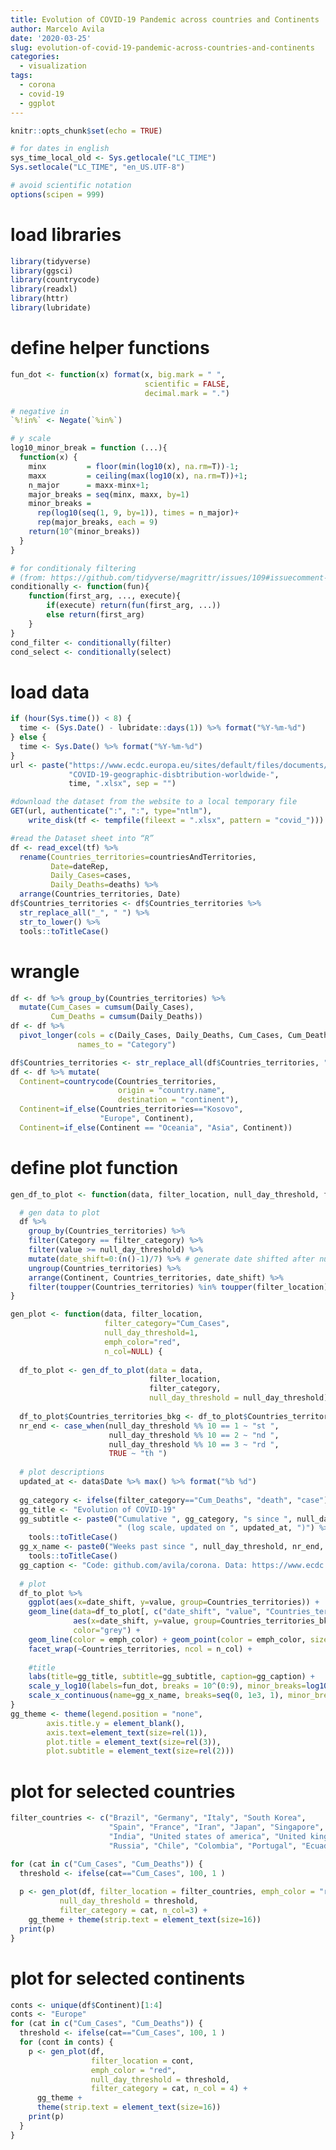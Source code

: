 ```yaml
---
title: Evolution of COVID-19 Pandemic across countries and Continents
author: Marcelo Avila
date: '2020-03-25'
slug: evolution-of-covid-19-pandemic-across-countries-and-continents
categories:
  - visualization
tags:
  - corona
  - covid-19
  - ggplot
---
```



```r
knitr::opts_chunk$set(echo = TRUE)

# for dates in english 
sys_time_local_old <- Sys.getlocale("LC_TIME")
Sys.setlocale("LC_TIME", "en_US.UTF-8")

# avoid scientific notation
options(scipen = 999)
```

# load libraries

```r
library(tidyverse)
library(ggsci)
library(countrycode)
library(readxl)
library(httr)
library(lubridate)
```

# define helper functions

```r
fun_dot <- function(x) format(x, big.mark = " ",
                              scientific = FALSE,
                              decimal.mark = ".")

# negative in
`%!in%` <- Negate(`%in%`)

# y scale
log10_minor_break = function (...){
  function(x) {
    minx         = floor(min(log10(x), na.rm=T))-1;
    maxx         = ceiling(max(log10(x), na.rm=T))+1;
    n_major      = maxx-minx+1;
    major_breaks = seq(minx, maxx, by=1)
    minor_breaks = 
      rep(log10(seq(1, 9, by=1)), times = n_major)+
      rep(major_breaks, each = 9)
    return(10^(minor_breaks))
  }
}

# for conditionaly filtering
# (from: https://github.com/tidyverse/magrittr/issues/109#issuecomment-371999796)
conditionally <- function(fun){
    function(first_arg, ..., execute){
        if(execute) return(fun(first_arg, ...))
        else return(first_arg)
    }
}
cond_filter <- conditionally(filter)
cond_select <- conditionally(select)
```

# load data 

```r

if (hour(Sys.time()) < 8) {
  time <- (Sys.Date() - lubridate::days(1)) %>% format("%Y-%m-%d")
} else {
  time <- Sys.Date() %>% format("%Y-%m-%d")
}
url <- paste("https://www.ecdc.europa.eu/sites/default/files/documents/",
             "COVID-19-geographic-disbtribution-worldwide-",
             time, ".xlsx", sep = "")

#download the dataset from the website to a local temporary file
GET(url, authenticate(":", ":", type="ntlm"),
    write_disk(tf <- tempfile(fileext = ".xlsx", pattern = "covid_")))

#read the Dataset sheet into “R”
df <- read_excel(tf) %>% 
  rename(Countries_territories=countriesAndTerritories, 
         Date=dateRep, 
         Daily_Cases=cases, 
         Daily_Deaths=deaths) %>% 
  arrange(Countries_territories, Date)
df$Countries_territories <- df$Countries_territories %>% 
  str_replace_all("_", " ") %>% 
  str_to_lower() %>% 
  tools::toTitleCase()
```

# wrangle 

```r
df <- df %>% group_by(Countries_territories) %>% 
  mutate(Cum_Cases = cumsum(Daily_Cases), 
         Cum_Deaths = cumsum(Daily_Deaths))
df <- df %>%
  pivot_longer(cols = c(Daily_Cases, Daily_Deaths, Cum_Cases, Cum_Deaths), 
               names_to = "Category")

df$Countries_territories <- str_replace_all(df$Countries_territories, "_", " ")
df <- df %>% mutate(
  Continent=countrycode(Countries_territories,
                        origin = "country.name",
                        destination = "continent"),
  Continent=if_else(Countries_territories=="Kosovo", 
                    "Europe", Continent),
  Continent=if_else(Continent == "Oceania", "Asia", Continent))

```
# define plot function 

```r
gen_df_to_plot <- function(data, filter_location, null_day_threshold, filter_category) {

  # gen data to plot
  df %>% 
    group_by(Countries_territories) %>% 
    filter(Category == filter_category) %>% 
    filter(value >= null_day_threshold) %>% 
    mutate(date_shift=0:(n()-1)/7) %>% # generate date shifted after null_day_threshold
    ungroup(Countries_territories) %>% 
    arrange(Continent, Countries_territories, date_shift) %>% 
    filter(toupper(Countries_territories) %in% toupper(filter_location) | Continent %in% filter_location)
}

gen_plot <- function(data, filter_location,
                     filter_category="Cum_Cases",
                     null_day_threshold=1,
                     emph_color="red",
                     n_col=NULL) {
  
  df_to_plot <- gen_df_to_plot(data = data,
                               filter_location,
                               filter_category,
                               null_day_threshold = null_day_threshold)
  
  df_to_plot$Countries_territories_bkg <- df_to_plot$Countries_territories
  nr_end <- case_when(null_day_threshold %% 10 == 1 ~ "st ", 
                      null_day_threshold %% 10 == 2 ~ "nd ",
                      null_day_threshold %% 10 == 3 ~ "rd ", 
                      TRUE ~ "th ")
  
  # plot descriptions
  updated_at <- data$Date %>% max() %>% format("%b %d")
  
  gg_category <- ifelse(filter_category=="Cum_Deaths", "death", "case")
  gg_title <- "Evolution of COVID-19"
  gg_subtitle <- paste0("Cumulative ", gg_category, "s since ", null_day_threshold, nr_end, gg_category,
                        " (log scale, updated on ", updated_at, ")") %>%
    tools::toTitleCase()
  gg_x_name <- paste0("Weeks past since ", null_day_threshold, nr_end, gg_category) %>%
    tools::toTitleCase()
  gg_caption <- "Code: github.com/avila/corona. Data: https://www.ecdc.europa.eu"
  
  # plot
  df_to_plot %>% 
    ggplot(aes(x=date_shift, y=value, group=Countries_territories)) +
    geom_line(data=df_to_plot[, c("date_shift", "value", "Countries_territories_bkg")],
              aes(x=date_shift, y=value, group=Countries_territories_bkg), 
              color="grey") +
    geom_line(color = emph_color) + geom_point(color = emph_color, size=1/2) +
    facet_wrap(~Countries_territories, ncol = n_col) +
    
    #title
    labs(title=gg_title, subtitle=gg_subtitle, caption=gg_caption) +
    scale_y_log10(labels=fun_dot, breaks = 10^(0:9), minor_breaks=log10_minor_break()) + 
    scale_x_continuous(name=gg_x_name, breaks=seq(0, 1e3, 1), minor_breaks=1:1e3/7)
}
gg_theme <- theme(legend.position = "none",
        axis.title.y = element_blank(),
        axis.text=element_text(size=rel(1)),
        plot.title = element_text(size=rel(3)),
        plot.subtitle = element_text(size=rel(2)))
```

# plot for selected countries

```r
filter_countries <- c("Brazil", "Germany", "Italy", "South Korea", 
                      "Spain", "France", "Iran", "Japan", "Singapore",
                      "India", "United states of america", "United kingdom", 
                      "Russia", "Chile", "Colombia", "Portugal", "Ecuador", "South Africa")

for (cat in c("Cum_Cases", "Cum_Deaths")) {
  threshold <- ifelse(cat=="Cum_Cases", 100, 1 )
  
  p <- gen_plot(df, filter_location = filter_countries, emph_color = "red", 
           null_day_threshold = threshold, 
           filter_category = cat, n_col=3) + 
    gg_theme + theme(strip.text = element_text(size=16))
  print(p)
}
```

# plot for selected continents 

```r
conts <- unique(df$Continent)[1:4]
conts <- "Europe"
for (cat in c("Cum_Cases", "Cum_Deaths")) {
  threshold <- ifelse(cat=="Cum_Cases", 100, 1 )
  for (cont in conts) {
    p <- gen_plot(df,
                  filter_location = cont,
                  emph_color = "red", 
                  null_day_threshold = threshold, 
                  filter_category = cat, n_col = 4) +
      gg_theme +
      theme(strip.text = element_text(size=16))
    print(p)
  }
}
```
